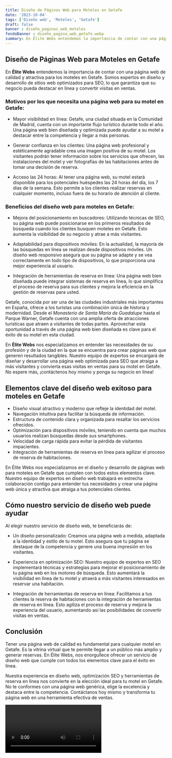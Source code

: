 ```yaml
---
title: Diseño de Páginas Web para Moteles en Getafe
date: '2023-10-04'
tags: ['Diseño web', 'Moteles', 'Getafe']
draft: false
banner : diseño_paginas_web_moteles
fondoBanner : diseño_pagina_web_getafe.webp
summary: En Élite Webs entendemos la importancia de contar con una página web de calidad y atractiva para los moteles en Getafe. Somos expertos en diseño y desarrollo de sitios web optimizados para SEO, lo que garantiza que su negocio pueda destacar en línea y convertir visitas en ventas.
---
```


## Diseño de Páginas Web para Moteles en Getafe

En **Élite Webs** entendemos la importancia de contar con una página web de calidad y atractiva para los moteles en Getafe. Somos expertos en diseño y desarrollo de sitios web optimizados para SEO, lo que garantiza que su negocio pueda destacar en línea y convertir visitas en ventas.

### Motivos por los que necesita una página web para su motel en Getafe:

- Mayor visibilidad en línea: Getafe, una ciudad situada en la Comunidad de Madrid, cuenta con un importante flujo turístico durante todo el año. Una página web bien diseñada y optimizada puede ayudar a su motel a destacar entre la competencia y llegar a más personas.

- Generar confianza en los clientes: Una página web profesional y estéticamente agradable crea una imagen positiva de su motel. Los visitantes podrán tener información sobre los servicios que ofrecen, las instalaciones del motel y ver fotografías de las habitaciones antes de tomar una decisión de reserva.

- Acceso las 24 horas: Al tener una página web, su motel estará disponible para los potenciales huéspedes las 24 horas del día, los 7 días de la semana. Esto permite a los clientes realizar reservas en cualquier momento, incluso fuera de su horario de atención al cliente.

### Beneficios del diseño web para moteles en Getafe:

- Mejora del posicionamiento en buscadores: Utilizando técnicas de SEO, su página web puede posicionarse en los primeros resultados de búsqueda cuando los clientes busquen moteles en Getafe. Esto aumenta la visibilidad de su negocio y atrae a más visitantes.

- Adaptabilidad para dispositivos móviles: En la actualidad, la mayoría de las búsquedas en línea se realizan desde dispositivos móviles. Un diseño web responsivo asegura que su página se adapte y se vea correctamente en todo tipo de dispositivos, lo que proporciona una mejor experiencia al usuario.

- Integración de herramientas de reserva en línea: Una página web bien diseñada puede integrar sistemas de reserva en línea, lo que simplifica el proceso de reserva para sus clientes y mejora la eficiencia en la gestión de reservas para usted.

Getafe, conocida por ser una de las ciudades industriales más importantes en España, ofrece a los turistas una combinación única de historia y modernidad. Desde el *Monasterio de Santa María de Guadalupe* hasta el Parque Warner, Getafe cuenta con una amplia oferta de atracciones turísticas que atraen a visitantes de todas partes. Aprovechar esta oportunidad a través de una página web bien diseñada es clave para el éxito de su motel en esta ciudad.

En **Élite Webs** nos especializamos en entender las necesidades de su profesión y de la ciudad en la que se encuentra para crear páginas web que generen resultados tangibles. Nuestro equipo de expertos se encargará de diseñar y desarrollar una página web optimizada para SEO que atraiga a más visitantes y convierta esas visitas en ventas para su motel en Getafe. No espere más, ¡contáctenos hoy mismo y ponga su negocio en línea!

<GifSeo />

<Cta />

## Elementos clave del diseño web exitoso para moteles en Getafe

- Diseño visual atractivo y moderno que refleje la identidad del motel.
- Navegación intuitiva para facilitar la búsqueda de información.
- Estructura de contenido clara y organizada para resaltar los servicios ofrecidos.
- Optimización para dispositivos móviles, teniendo en cuenta que muchos usuarios realizan búsquedas desde sus smartphones.
- Velocidad de carga rápida para evitar la pérdida de visitantes impacientes.
- Integración de herramientas de reserva en línea para agilizar el proceso de reserva de habitaciones.

En Élite Webs nos especializamos en el diseño y desarrollo de páginas web para moteles en Getafe que cumplen con todos estos elementos clave. Nuestro equipo de expertos en diseño web trabajará en estrecha colaboración contigo para entender tus necesidades y crear una página web única y atractiva que atraiga a tus potenciales clientes.

## Cómo nuestro servicio de diseño web puede ayudar

Al elegir nuestro servicio de diseño web, te beneficiarás de:

- Un diseño personalizado: Creamos una página web a medida, adaptada a la identidad y estilo de tu motel. Esto asegura que tu página se destaque de la competencia y genere una buena impresión en los visitantes.

- Experiencia en optimización SEO: Nuestro equipo de expertos en SEO implementará técnicas y estrategias para mejorar el posicionamiento de tu página web en los motores de búsqueda. Esto aumentará la visibilidad en línea de tu motel y atraerá a más visitantes interesados en reservar una habitación.

- Integración de herramientas de reserva en línea: Facilitamos a tus clientes la reserva de habitaciones con la integración de herramientas de reserva en línea. Esto agiliza el proceso de reserva y mejora la experiencia del usuario, aumentando así las posibilidades de convertir visitas en ventas.

## Conclusión

Tener una página web de calidad es fundamental para cualquier motel en Getafe. Es la vitrina virtual que te permite llegar a un público más amplio y generar reservas. En Élite Webs, nos enorgullece ofrecer un servicio de diseño web que cumple con todos los elementos clave para el éxito en línea.

Nuestra experiencia en diseño web, optimización SEO y herramientas de reserva en línea nos convierte en la elección ideal para tu motel en Getafe. No te conformes con una página web genérica, elige la excelencia y destaca entre la competencia. Contáctanos hoy mismo y transforma tu página web en una herramienta efectiva de ventas.

<Video />

<CtaBot job='Moteles' city='Getafe'/>

<Gmaps query='Getafe+españa+maps' />